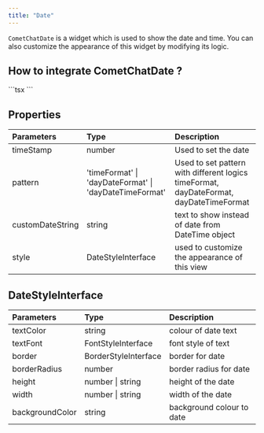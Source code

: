 ```yaml
---
title: "Date"
---
```


`CometChatDate` is a widget which is used to show the date and time. You can also customize the appearance of this widget by modifying its logic.

## How to integrate CometChatDate ?

<Tabs>
<Tab title="TypeScript">
```tsx
<CometChatDate
    timeStamp={timestamp}
    style={messageBubbleDateStyle}
    pattern={"timeFormat"}
    customDateString={datePattern}
  />
```

</Tab>

</Tabs>

## Properties

| Parameters       | Type                                                   | Description                                                                            |
| :---------------- | :------------------------------------------------------ | :-------------------------------------------------------------------------------------- |
| timeStamp        | number                                                 | Used to set the date                                                                   |
| pattern          | 'timeFormat' \| 'dayDateFormat' \| 'dayDateTimeFormat' | Used to set pattern with different logics timeFormat, dayDateFormat, dayDateTimeFormat |
| customDateString | string                                                 | text to show instead of date from DateTime object                                      |
| style            | DateStyleInterface                                     | used to customize the appearance of this view                                          |

## DateStyleInterface

| Parameters      | Type                 | Description               |
| :--------------- | :-------------------- | :------------------------- |
| textColor       | string               | colour of date text       |
| textFont        | FontStyleInterface   | font style of text        |
| border          | BorderStyleInterface | border for date           |
| borderRadius    | number               | border radius for date    |
| height          | number \| string     | height of the date        |
| width           | number \| string     | width of the date         |
| backgroundColor | string               | background colour to date |
